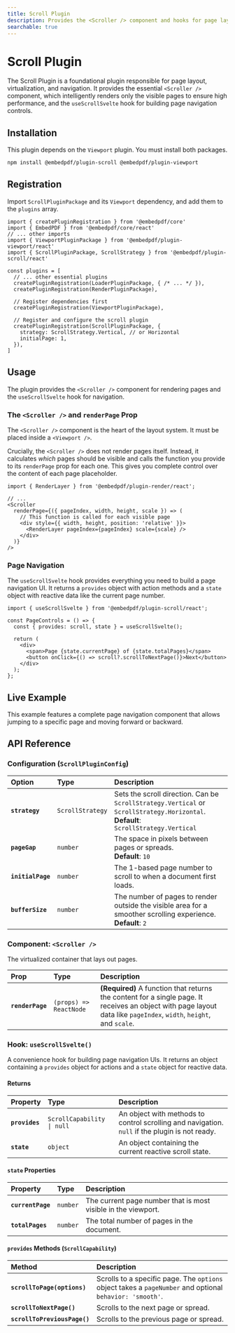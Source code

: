```yaml
---
title: Scroll Plugin
description: Provides the <Scroller /> component and hooks for page layout, virtualization, and navigation.
searchable: true
---
```


# Scroll Plugin

The Scroll Plugin is a foundational plugin responsible for page layout, virtualization, and navigation. It provides the essential `<Scroller />` component, which intelligently renders only the visible pages to ensure high performance, and the `useScrollSvelte` hook for building page navigation controls.

## Installation

This plugin depends on the `Viewport` plugin. You must install both packages.

```sh npm2yarn
npm install @embedpdf/plugin-scroll @embedpdf/plugin-viewport
````

## Registration

Import `ScrollPluginPackage` and its `Viewport` dependency, and add them to the `plugins` array.

```tsx {5, 16-19}
import { createPluginRegistration } from '@embedpdf/core'
import { EmbedPDF } from '@embedpdf/core/react'
// ... other imports
import { ViewportPluginPackage } from '@embedpdf/plugin-viewport/react'
import { ScrollPluginPackage, ScrollStrategy } from '@embedpdf/plugin-scroll/react'

const plugins = [
  // ... other essential plugins
  createPluginRegistration(LoaderPluginPackage, { /* ... */ }),
  createPluginRegistration(RenderPluginPackage),

  // Register dependencies first
  createPluginRegistration(ViewportPluginPackage),

  // Register and configure the scroll plugin
  createPluginRegistration(ScrollPluginPackage, {
    strategy: ScrollStrategy.Vertical, // or Horizontal
    initialPage: 1,
  }),
]
```

## Usage

The plugin provides the `<Scroller />` component for rendering pages and the `useScrollSvelte` hook for navigation.

### The `<Scroller />` and `renderPage` Prop

The `<Scroller />` component is the heart of the layout system. It must be placed inside a `<Viewport />`.

Crucially, the `<Scroller />` does not render pages itself. Instead, it calculates *which* pages should be visible and calls the function you provide to its `renderPage` prop for each one. This gives you complete control over the content of each page placeholder.

```tsx {4-5, 10-11}
import { RenderLayer } from '@embedpdf/plugin-render/react';

// ...
<Scroller
  renderPage={({ pageIndex, width, height, scale }) => (
    // This function is called for each visible page
    <div style={{ width, height, position: 'relative' }}>
      <RenderLayer pageIndex={pageIndex} scale={scale} />
    </div>
  )}
/>
```

### Page Navigation

The `useScrollSvelte` hook provides everything you need to build a page navigation UI. It returns a `provides` object with action methods and a `state` object with reactive data like the current page number.

```tsx {1,4, 8-9}
import { useScrollSvelte } from '@embedpdf/plugin-scroll/react';

const PageControls = () => {
  const { provides: scroll, state } = useScrollSvelte();

  return (
    <div>
      <span>Page {state.currentPage} of {state.totalPages}</span>
      <button onClick={() => scroll?.scrollToNextPage()}>Next</button>
    </div>
  );
};
```

## Live Example

This example features a complete page navigation component that allows jumping to a specific page and moving forward or backward.


<PDFViewer />

## API Reference

### Configuration (`ScrollPluginConfig`)

| Option | Type | Description |
| :--- | :--- | :--- |
| **`strategy`** | `ScrollStrategy` | Sets the scroll direction. Can be `ScrollStrategy.Vertical` or `ScrollStrategy.Horizontal`. <br />**Default**: `ScrollStrategy.Vertical` |
| **`pageGap`** | `number` | The space in pixels between pages or spreads. <br />**Default**: `10` |
| **`initialPage`** | `number` | The 1-based page number to scroll to when a document first loads. |
| **`bufferSize`** | `number`| The number of pages to render outside the visible area for a smoother scrolling experience. <br/>**Default**: `2` |

### Component: `<Scroller />`

The virtualized container that lays out pages.

| Prop | Type | Description |
| :--- | :--- | :--- |
| **`renderPage`** | `(props) => ReactNode` | **(Required)** A function that returns the content for a single page. It receives an object with page layout data like `pageIndex`, `width`, `height`, and `scale`. |

### Hook: `useScrollSvelte()`

A convenience hook for building page navigation UIs. It returns an object containing a `provides` object for actions and a `state` object for reactive data.

#### Returns

| Property | Type | Description |
| :--- | :--- | :--- |
| **`provides`** | `ScrollCapability \| null` | An object with methods to control scrolling and navigation. `null` if the plugin is not ready. |
| **`state`** | `object` | An object containing the current reactive scroll state. |

#### `state` Properties

| Property | Type | Description |
| :--- | :--- | :--- |
| **`currentPage`** | `number` | The current page number that is most visible in the viewport. |
| **`totalPages`** | `number` | The total number of pages in the document. |

#### `provides` Methods (`ScrollCapability`)

| Method | Description |
| :--- | :--- |
| **`scrollToPage(options)`** | Scrolls to a specific page. The `options` object takes a `pageNumber` and optional `behavior: 'smooth'`. |
| **`scrollToNextPage()`** | Scrolls to the next page or spread. |
| **`scrollToPreviousPage()`** | Scrolls to the previous page or spread. |